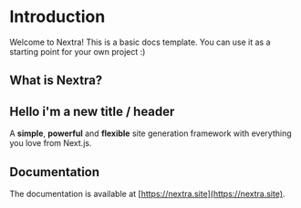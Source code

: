 # Introduction

Welcome to Nextra! This is a basic docs template. You can use it as a starting point for your own project :)

## What is Nextra?

## Hello i'm a new title / header

A **simple**, **powerful** and **flexible** site generation framework with everything you love from Next.js.

## Documentation

The documentation is available at [https://nextra.site](https://nextra.site).
